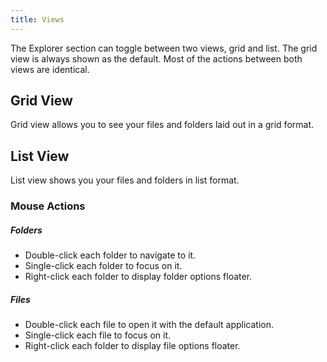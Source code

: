 ```yaml
---
title: Views
---
```


The Explorer section can toggle between two views, grid and list. The grid view is always shown as the default.
Most of the actions between both views are identical.

## Grid View
Grid view allows you to see your files and folders laid out in a grid format.

## List View
List view shows you your files and folders in list format.


### Mouse Actions
##### Folders
* Double-click each folder to navigate to it.
* Single-click each folder to focus on it.
* Right-click each folder to display folder options floater.

##### Files
* Double-click each file to open it with the default application.
* Single-click each file to focus on it.
* Right-click each folder to display file options floater.